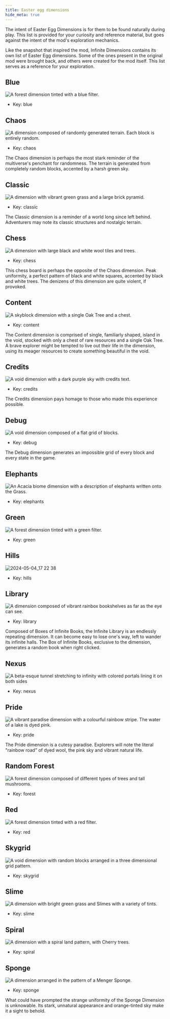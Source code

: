 ```yaml
---
title: Easter egg dimensions
hide_meta: true
---
```


<Callout>
    The intent of Easter Egg Dimensions is for them to be found naturally during play. This list is provided for your curiosity and reference material, but goes against the intent of the mod's exploration mechanics.
</Callout>

Like the snapshot that inspired the mod, Infinite Dimensions contains its own list of Easter Egg dimensions. Some of the ones present in the original mod were brought back, and others were created for the mod itself. This list serves as a reference for your exploration.

## Blue
![A forest dimension tinted with a blue filter.](https://resources.godsted.com/modrinth/infinity/blue.avif)
- Key: blue

## Chaos
![A dimension composed of randomly generated terrain. Each block is entirely random.](https://resources.godsted.com/modrinth/infinity/chaos.avif)
- Key: chaos

The Chaos dimension is perhaps the most stark reminder of the multiverse's penchant for randomness. The terrain is generated from completely random blocks, accented by a harsh green sky.

## Classic
![A dimension with vibrant green grass and a large brick pyramid.](https://resources.godsted.com/modrinth/infinity/classic.avif)
- Key: classic

The Classic dimension is a reminder of a world long since left behind. Adventurers may note its classic structures and nostalgic terrain.

## Chess
![A dimension with large black and white wool tiles and trees.](https://resources.godsted.com/modrinth/infinity/checkerboard.avif)
- Key: chess

This chess board is perhaps the opposite of the Chaos dimension. Peak uniformity, a perfect pattern of black and white squares, accented by black and white trees. The denizens of this dimension are quite violent, if provoked.

## Content
![A skyblock dimension with a single Oak Tree and a chest.](https://resources.godsted.com/modrinth/infinity/content.avif)
- Key: content

The Content dimension is comprised of single, familiarly shaped, island in the void, stocked with only a chest of rare resources and a single Oak Tree. A brave explorer might be tempted to live out their life in the dimension, using its meager resources to create something beautiful in the void.

## Credits
![A void dimension with a dark purple sky with credits text.](https://resources.godsted.com/modrinth/infinity/credits1.avif)
- Key: credits

The Credits dimension pays homage to those who made this experience possible.

## Debug
![A void dimension composed of a flat grid of blocks.](https://resources.godsted.com/modrinth/infinity/debug.avif)
- Key: debug

The Debug dimension generates an impossible grid of every block and every state in the game.

## Elephants
![An Acacia biome dimension with a description of elephants written onto the Grass.](https://resources.godsted.com/modrinth/infinity/elephants.avif)
- Key: elephants

## Green
![A forest dimension tinted with a green filter.](https://resources.godsted.com/modrinth/infinity/green.avif)
- Key: green

## Hills
![2024-05-04_17 22 38](https://resources.godsted.com/modrinth/infinity/hills.avif)
- Key: hills

## Library
![A dimension composed of vibrant rainbox bookshelves as far as the eye can see.](https://resources.godsted.com/modrinth/infinity/library1.avif)
- Key: library

Composed of Boxes of Infinite Books, the Infinite Library is an endlessly repeating dimension. It can become easy to lose one's way, left to wander its infinite halls. The Box of Infinite Books, exclusive to the dimension, generates a random book when right clicked.

## Nexus
![A beta-esque tunnel stretching to infinity with colored portals lining it on both sides](https://cdn.discordapp.com/attachments/1201286137843552378/1300551598283690097/2024-10-28_21.07.26.png?ex=67214090&is=671fef10&hm=78b54674cdc56fc9d87123eef6ed6be1753727b1ab83ac3661428bad4eb037b6&)
- Key: nexus

## Pride
![A vibrant paradise dimension with a colourful rainbow stripe. The water of a lake is dyed pink.](https://resources.godsted.com/modrinth/infinity/pride.avif)
- Key: pride

The Pride dimension is a cutesy paradise. Explorers will note the literal "rainbow road" of dyed wool, the pink sky and vibrant natural life.

## Random Forest
![A forest dimension composed of different types of trees and tall mushrooms.](https://resources.godsted.com/modrinth/infinity/random_forest.avif)
- Key: forest

## Red
![A forest dimension tinted with a red filter.](https://resources.godsted.com/modrinth/infinity/red.avif)
- Key: red

## Skygrid
![A void dimension with random blocks arranged in a three dimensional grid pattern.](https://resources.godsted.com/modrinth/infinity/skygrid1.avif)
- Key: skygrid

## Slime
![A dimension with bright green grass and Slimes with a variety of tints.](https://resources.godsted.com/modrinth/infinity/slime.avif)
- Key: slime

## Spiral
![A dimension with a spiral land pattern, with Cherry trees.](https://resources.godsted.com/modrinth/infinity/spiral.avif)
- Key: spiral

## Sponge
![A dimension arranged in the pattern of a Menger Sponge.](https://resources.godsted.com/modrinth/infinity/sponge.avif)
- Key: sponge

What could have prompted the strange uniformity of the Sponge Dimension is unknowable. Its stark, unnatural appearance and orange-tinted sky make it a sight to behold.
